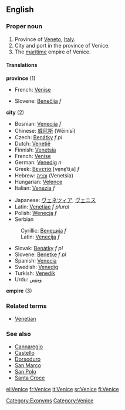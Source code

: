 ==English==
{{wikipedia}}
===Proper noun===
{{en-proper noun}}

# Province of [[Veneto]], [[Italy]].
# City and port in the province of Venice.
# The [[maritime]] empire of Venice.

====Translations====
'''province''' (1)
{{top}}
*French: [[Venise]]
{{mid}}
*Slovene: [[Benečija]] ''f''
{{bottom}}

'''city''' (2)
{{top}}
*Bosnian: [[Venecija]] ''f''
*Chinese: [[威尼斯]] (Wēinísī)
*Czech: [[Benátky]] ''f pl''
*Dutch: [[Venetië]]
*Finnish: [[Venetsia]]
*French: [[Venise]]
*German: [[Venedig]] ''n''
*Greek: [[Βενετία]] [ve̞ne̞ˈtiˌa] ''f''
*Hebrew: [[ונציה]] (Venetsia)
*Hungarian: [[Velence]]
*Italian: [[Venezia]] ''f''
{{mid}}
*Japanese: [[ヴェネツィア]], [[ヴェニス]]
*Latin: [[Venetiae]] ''f plural''
*Polish: [[Wenecja]] ''f''
*Serbian
:Cyrillic: [[Венеција]] ''f''
:Latin: [[Venecija#Serbian|Venecija]] ''f''
*Slovak: [[Benátky#Slovak|Benátky]] ''f pl''
*Slovene: [[Benetke]] ''f pl''
*Spanish: [[Venecia]]
*Swedish: [[Venedig]]
*Turkish: [[Venedik]]
*Urdu: [[وینس]] {{m}}
{{bottom}}

'''empire''' (3)
{{top}}
{{mid}}
{{bottom}}

===Related terms===
*[[Venetian]]

===See also===
*[[Cannaregio]]
*[[Castello]]
*[[Dorsoduro]]
*[[San Marco]]
*[[San Polo]]
*[[Santa Croce]]

[[Category:Exonyms]]
[[Category:Venice]]

[[el:Venice]]
[[fr:Venice]]
[[it:Venice]]
[[sr:Venice]]
[[fi:Venice]]